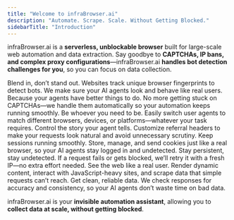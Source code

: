 ```yaml
---
title: "Welcome to infraBrowser.ai"
description: "Automate. Scrape. Scale. Without Getting Blocked."
sidebarTitle: "Introduction"
---
```


infraBrowser.ai is a **serverless, unblockable browser** built for large-scale web automation and data extraction. Say goodbye to **CAPTCHAs, IP bans, and complex proxy configurations**—infraBrowser.ai **handles bot detection challenges for you**, so you can focus on data collection.

<CardGroup cols={2}>
  <Card title="Browser Fingerprinting" icon="fingerprint" iconType="light">
    Blend in, don’t stand out.
    Websites track unique browser fingerprints to detect bots. We make sure your AI agents look and behave like real users.
  </Card>

  <Card title="CAPTCHA Solving" icon="square-check" iconType="light">
    Because your agents have better things to do.
    No more getting stuck on CAPTCHAs—we handle them automatically so your automation keeps running smoothly.
  </Card>

  <Card title="User Agent Management" icon="id-card-clip" iconType="light">
    Be whoever you need to be.
    Easily switch user agents to match different browsers, devices, or platforms—whatever your task requires.
  </Card>

  <Card title="Custom Referral Headers" icon="arrow-progress" iconType="light">
    Control the story your agent tells. Customize referral headers to make your requests look natural and avoid unnecessary scrutiny.
  </Card>

  <Card title="Cookie Handling" icon="cookie-bite" iconType="light">
    Keep sessions running smoothly. Store, manage, and send cookies just like a real browser, so your AI agents stay logged in and undetected.
  </Card>

  <Card title="Automatic Retries & IP Rotation" icon="globe-stand" iconType="light">
    Stay persistent, stay undetected. If a request fails or gets blocked, we’ll retry it with a fresh IP—no extra effort needed.
  </Card>

  <Card title="JavaScript Rendering" icon="code" iconType="light">
    See the web like a real user. Render dynamic content, interact with JavaScript-heavy sites, and scrape data that simple requests can’t reach.
  </Card>

  <Card title="Data Integrity Validations" icon="file-shield" iconType="light">
    Get clean, reliable data. We check responses for accuracy and consistency, so your AI agents don’t waste time on bad data.
  </Card>
</CardGroup>

infraBrowser.ai is your **invisible automation assistant**, allowing you to **collect data at scale, without getting blocked**.